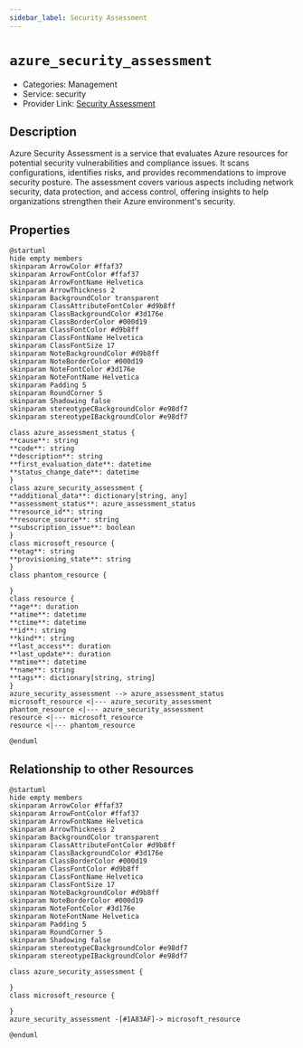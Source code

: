 ```yaml
---
sidebar_label: Security Assessment
---
```


# `azure_security_assessment`

- Categories: Management
- Service: security
- Provider Link: [Security Assessment](https://learn.microsoft.com/en-us/azure/defender-for-cloud/secure-score-security-controls)

## Description
Azure Security Assessment is a service that evaluates Azure resources for potential security vulnerabilities and compliance issues. It scans configurations, identifies risks, and provides recommendations to improve security posture. The assessment covers various aspects including network security, data protection, and access control, offering insights to help organizations strengthen their Azure environment's security.

## Properties
<ZoomPanPinch>

```kroki imgType="plantuml" imgAlt="Diagram of Security Assessment data model"
@startuml
hide empty members
skinparam ArrowColor #ffaf37
skinparam ArrowFontColor #ffaf37
skinparam ArrowFontName Helvetica
skinparam ArrowThickness 2
skinparam BackgroundColor transparent
skinparam ClassAttributeFontColor #d9b8ff
skinparam ClassBackgroundColor #3d176e
skinparam ClassBorderColor #000d19
skinparam ClassFontColor #d9b8ff
skinparam ClassFontName Helvetica
skinparam ClassFontSize 17
skinparam NoteBackgroundColor #d9b8ff
skinparam NoteBorderColor #000d19
skinparam NoteFontColor #3d176e
skinparam NoteFontName Helvetica
skinparam Padding 5
skinparam RoundCorner 5
skinparam Shadowing false
skinparam stereotypeCBackgroundColor #e98df7
skinparam stereotypeIBackgroundColor #e98df7

class azure_assessment_status {
**cause**: string
**code**: string
**description**: string
**first_evaluation_date**: datetime
**status_change_date**: datetime
}
class azure_security_assessment {
**additional_data**: dictionary[string, any]
**assessment_status**: azure_assessment_status
**resource_id**: string
**resource_source**: string
**subscription_issue**: boolean
}
class microsoft_resource {
**etag**: string
**provisioning_state**: string
}
class phantom_resource {

}
class resource {
**age**: duration
**atime**: datetime
**ctime**: datetime
**id**: string
**kind**: string
**last_access**: duration
**last_update**: duration
**mtime**: datetime
**name**: string
**tags**: dictionary[string, string]
}
azure_security_assessment --> azure_assessment_status
microsoft_resource <|--- azure_security_assessment
phantom_resource <|--- azure_security_assessment
resource <|--- microsoft_resource
resource <|--- phantom_resource

@enduml
```

</ZoomPanPinch>


## Relationship to other Resources
<ZoomPanPinch>

```kroki imgType="plantuml" imgAlt="Diagram of Security Assessment resource relationships"
@startuml
hide empty members
skinparam ArrowColor #ffaf37
skinparam ArrowFontColor #ffaf37
skinparam ArrowFontName Helvetica
skinparam ArrowThickness 2
skinparam BackgroundColor transparent
skinparam ClassAttributeFontColor #d9b8ff
skinparam ClassBackgroundColor #3d176e
skinparam ClassBorderColor #000d19
skinparam ClassFontColor #d9b8ff
skinparam ClassFontName Helvetica
skinparam ClassFontSize 17
skinparam NoteBackgroundColor #d9b8ff
skinparam NoteBorderColor #000d19
skinparam NoteFontColor #3d176e
skinparam NoteFontName Helvetica
skinparam Padding 5
skinparam RoundCorner 5
skinparam Shadowing false
skinparam stereotypeCBackgroundColor #e98df7
skinparam stereotypeIBackgroundColor #e98df7

class azure_security_assessment {

}
class microsoft_resource {

}
azure_security_assessment -[#1A83AF]-> microsoft_resource

@enduml
```

</ZoomPanPinch>




